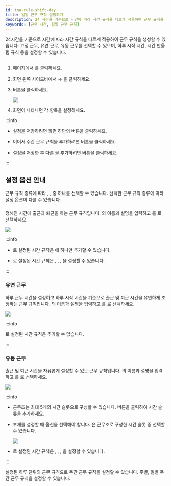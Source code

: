 ```yaml
---
id: tna-rule-shift-day
title: 일일 근무 규칙 설정하기
description: 24 시간을 기준으로 시간에 따라 시간 규칙을 다르게 적용하여 근무 규칙을 생성할 수 있습니다.
keywords: [근무 시간, 일일 근무 규칙]
---
```


24시간을 기준으로 시간에 따라 시간 규칙을 다르게 적용하여 근무 규칙을 생성할 수 있습니다. 고정 근무, 유연 근무, 유동 근무를 선택할 수 있으며, 하루 시작 시간, 시간 반올림 규칙 등을 설정할 수 있습니다.

## <Cmd sid='shift.addShift' product='2' className='bold' />

1. <Cmd sid='shell.header.launcher' /> 페이지에서 <Cmd sid='shell.header.tna' />를 클릭하세요.

1. 화면 왼쪽 사이드바에서 <Cmd sid='tab.shift' product='2' /> → <Cmd sid='tab.shift' product='2' />을 클릭하세요.

1. <Cmd sid='shift.addShift' product='2' /> 버튼을 클릭하세요.

    <Image src='/img/biostarx-tna-shift-day.png' />

1. <Cmd sid='shift.addShift' product='2' /> 화면이 나타나면 각 항목을 설정하세요.

:::info

* 설정을 저장하려면 화면 하단의 <Cmd sid='button.apply' product='2' /> 버튼을 클릭하세요.

* 이어서 주간 근무 규칙을 추가하려면 <Cmd sid='payCode.applyAndAddShift' product='2' /> 버튼을 클릭하세요.

* 설정을 저장한 후 다른 <Cmd sid='tab.shift' product='2' />을 추가하려면 <Cmd sid='ta.apply_add_another' product='2' /> 버튼을 클릭하세요.

:::

## 설정 옵션 안내

근무 규칙 종류에 따라 <Cmd sid='shift.type.fixed' product='2' />, <Cmd sid='shift.type.flexible' product='2' />, <Cmd sid='shift.type.floating' product='2' /> 중 하나를 선택할 수 있습니다. 선택한 근무 규칙 종류에 따라 설정 옵션이 다를 수 있습니다.

### <Cmd sid='shift.type.fixed' product='2' className='normal' />

정해진 시간에 출근과 퇴근을 하는 근무 규칙입니다. <Cmd sid='tab.shift' product='2' className='normal' />의 이름과 설명을 입력하고 <Cmd sid='form.type' product='2' />를 <Cmd sid='shift.type.fixed' product='2' />로 선택하세요.

<Image src='/img/biostarx-tna-shift-day-adding-fixed.png' />


<Shift type='fixed' />

:::info

* <Cmd sid='payCode.countAsAttendance' product='2' />로 설정된 시간 규칙은 <Cmd sid='tab.shift' product='2' className='normal' />에 하나만 추가할 수 있습니다.

* <Cmd sid='payCode.accumulateTowardOvertime' product='2' />로 설정된 시간 규칙은 <Cmd sid='shift.startTime' product='2' />, <Cmd sid='shift.endTime' product='2' />, <Cmd sid='shift.minDuration' product='2' />, <Cmd sid='shift.rounding' product='2' />을 설정할 수 있습니다.

:::


### 유연 근무

하루 근무 시간을 설정하고 하루 시작 시간을 기준으로 출근 및 퇴근 시간을 유연하게 조정하는 근무 규칙입니다. <Cmd sid='tab.shift' product='2' className='normal' />의 이름과 설명을 입력하고 <Cmd sid='form.type' product='2' />를 <Cmd sid='shift.type.flexible' product='2' />로 선택하세요.

<Image src='/img/biostarx-tna-shift-day-adding-flexible.png' />

<Shift type='flexible' />

:::info

<Cmd sid='payCode.accumulateTowardOvertime' product='2' />로 설정된 시간 규칙은 추가할 수 없습니다.

:::


### 유동 근무

출근 및 퇴근 시간을 자유롭게 설정할 수 있는 근무 규칙입니다. <Cmd sid='tab.shift' product='2' className='normal' />의 이름과 설명을 입력하고 <Cmd sid='form.type' product='2' />를 <Cmd sid='shift.type.floating' product='2' />로 선택하세요.

<Image src='/img/biostarx-tna-shift-day-adding-floating.png' />

<Shift type='floating' />

:::info

* 근무조는 최대 5개의 시간 슬롯으로 구성할 수 있습니다. <Cmd sid='button.addplus' product='2' /> 버튼을 클릭하여 시간 슬롯을 추가하세요.

* 부재를 설정할 때 <Cmd sid='shift.timeSegmentSet.default' product='2' /> 옵션을 선택해야 합니다. <Cmd sid='shift.timeSegmentSet.default' product='2' />은 근무조로 구성한 시간 슬롯 중 선택할 수 있습니다.

  <Image src='/img/biostarx-tna-shift-day-adding-floating-timesegment.png' />

* <Cmd sid='payCode.accumulateTowardOvertime' product='2' />로 설정된 시간 규칙은 <Cmd sid='shift.startTime' product='2' />, <Cmd sid='shift.endTime' product='2' />, <Cmd sid='shift.minDuration' product='2' />, <Cmd sid='shift.rounding' product='2' />을 설정할 수 있습니다.

:::

<NextStep>
<NextItem to='tna-rule-shift-schedule'>

설정된 하루 단위의 근무 규칙으로 주간 근무 규칙을 설정할 수 있습니다. 주별, 일별 주간 근무 규칙을 설정할 수 있습니다.

</NextItem>
</NextStep>